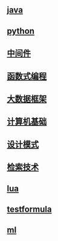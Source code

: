 == [[java]] ==
== [[python]] ==
== [[中间件]] ==
== [[函数式编程]] ==
== [[大数据框架]] ==
== [[计算机基础]] ==
== [[设计模式]] ==
== [[检索技术]] ==
== [[lua]] ==
== [[testformula]] ==
== [[ml]] ==
